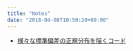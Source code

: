 ```yaml
---
title: "Notes"
date: "2018-04-08T10:50:20+09:00"
---
```


- [様々な標準偏差の正規分布を描くコード](post/2018-06-26-.html)